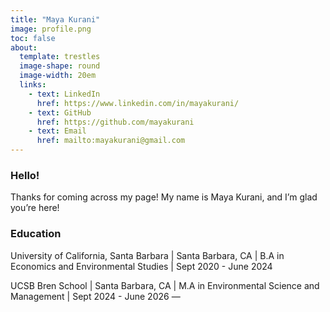 ```yaml
---
title: "Maya Kurani"
image: profile.png
toc: false
about: 
  template: trestles
  image-shape: round
  image-width: 20em
  links:
    - text: LinkedIn
      href: https://www.linkedin.com/in/mayakurani/
    - text: GitHub
      href: https://github.com/mayakurani
    - text: Email
      href: mailto:mayakurani@gmail.com 
---
```


### Hello! 
Thanks for coming across my page! My name is Maya Kurani, and I’m glad you’re here!

### Education

University of California, Santa Barbara | Santa Barbara, CA 
 | B.A in Economics and Environmental Studies | Sept 2020 - June 2024

UCSB Bren School | Santa Barbara, CA
 | M.A in Environmental Science and Management | Sept 2024 - June 2026
---
